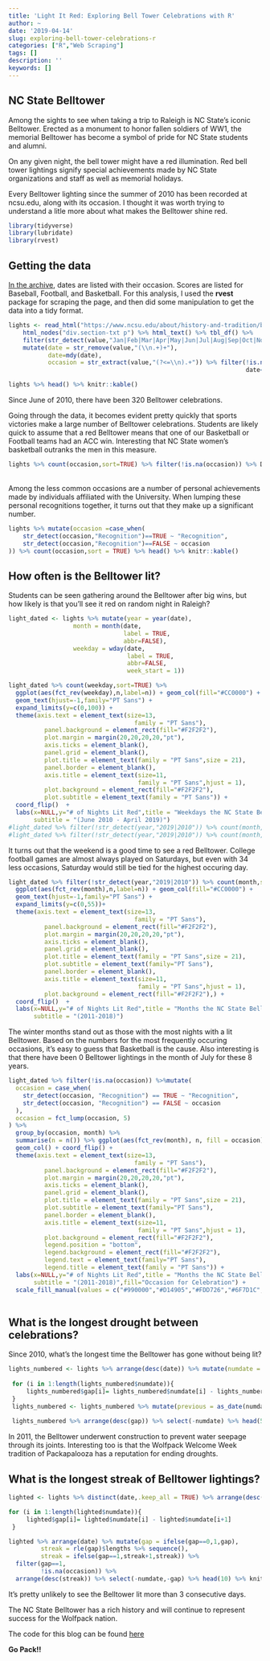 ```yaml
---
title: 'Light It Red: Exploring Bell Tower Celebrations with R'
author: ~
date: '2019-04-14'
slug: exploring-bell-tower-celebrations-r
categories: ["R","Web Scraping"]
tags: []
description: ''
keywords: []
---
```


## NC State Belltower
Among the sights to see when taking a trip to Raleigh is NC State’s iconic Belltower. Erected as a monument to honor fallen soldiers of WW1, the memorial Belltower has become a symbol of pride for NC State students and alumni.

On any given night, the bell tower might have a red illumination. Red bell tower lightings signify special achievements made by NC State organizations and staff as well as memorial holidays.

Every Belltower lighting since the summer of 2010 has been recorded at ncsu.edu, along with its occasion. I thought it was worth trying to understand a litle more about what makes the Belltower shine red.

```r
library(tidyverse)
library(lubridate)
library(rvest)
```

## Getting the data

[In the archive](https://www.ncsu.edu/about/history-and-tradition/belltower-celebrations/archive/), dates are listed with their occasion. Scores are listed for Baseball, Football, and Basketball. For this analysis, I used the **rvest** package for scraping the page, and then did some manipulation to get the data into a tidy format.

```r
lights <- read_html("https://www.ncsu.edu/about/history-and-tradition/belltower-celebrations/archive") %>% 
    html_nodes("div.section-txt p") %>% html_text() %>% tbl_df() %>%
    filter(str_detect(value,"Jan|Feb|Mar|Apr|May|Jun|Jul|Aug|Sep|Oct|Nov|Dec")) %>% 
    mutate(date = str_remove(value,"(\\n.+)+"),
           date=mdy(date),
           occasion = str_extract(value,"(?<=\\n).+")) %>% filter(!is.na(date),
                                                                  date<=Sys.Date()) %>% select(-1)

lights %>% head() %>% knitr::kable()
```

Since June of 2010, there have been 320 Belltower celebrations. 

Going through the data, it becomes evident pretty quickly that sports victories make a large number of Belltower celebrations. Students are likely quick to assume that a red Belltower means that one of our Basketball or Football teams had an ACC win. Interesting that NC State women's basketball outranks the men in this measure.

```r
lights %>% count(occasion,sort=TRUE) %>% filter(!is.na(occasion)) %>% DT::datatable()
```
<br>
Among the less common occasions are a number of personal achievements made by individuals affiliated with the University. When lumping these personal recognitions together, it turns out that they make up a significant number.

```r
lights %>% mutate(occasion =case_when(
    str_detect(occasion,"Recognition")==TRUE ~ "Recognition",
    str_detect(occasion,"Recognition")==FALSE ~ occasion
)) %>% count(occasion,sort = TRUE) %>% head() %>% knitr::kable()
```

## How often is the Belltower lit?

Students can be seen gathering around the Belltower after big wins, but how likely is that you'll see it red on random night in Raleigh?

```r
light_dated <- lights %>% mutate(year = year(date),
                  month = month(date,
                                label = TRUE,
                                abbr=FALSE),
                  weekday = wday(date,
                                 label = TRUE,
                                 abbr=FALSE,
                                 week_start = 1)) 

light_dated %>% count(weekday,sort=TRUE) %>%
  ggplot(aes(fct_rev(weekday),n,label=n)) + geom_col(fill="#CC0000") +
  geom_text(hjust=-1,family="PT Sans") + 
  expand_limits(y=c(0,100)) +
  theme(axis.text = element_text(size=13,
                                   family = "PT Sans"),
          panel.background = element_rect(fill="#F2F2F2"),
          plot.margin = margin(20,20,20,20,"pt"),
          axis.ticks = element_blank(),
          panel.grid = element_blank(),
          plot.title = element_text(family = "PT Sans",size = 21),
          panel.border = element_blank(),
          axis.title = element_text(size=11,
                                    family = "PT Sans",hjust = 1),
          plot.background = element_rect(fill="#F2F2F2"),
          plot.subtitle = element_text(family = "PT Sans")) + 
  coord_flip()  + 
  labs(x=NULL,y="# of Nights Lit Red",title = "Weekdays the NC State Belltower is lit",
       subtitle = "(June 2010 - April 2019)")
#light_dated %>% filter(!str_detect(year,"2019|2010")) %>% count(month,sort=TRUE)
#light_dated %>% filter(!str_detect(year,"2019|2010")) %>% count(month,weekday,sort=TRUE)
```

It turns out that the weekend is a good time to see a red Belltower. College football games are almost always played on Saturdays, but even with 34 less occasions, Saturday would still be tied for the highest occuring day. 

```r
light_dated %>% filter(!str_detect(year,"2019|2010")) %>% count(month,sort=TRUE) %>%
  ggplot(aes(fct_rev(month),n,label=n)) + geom_col(fill="#CC0000") +
  geom_text(hjust=-1,family="PT Sans") +
  expand_limits(y=c(0,55))+
  theme(axis.text = element_text(size=13,
                                   family = "PT Sans"),
          panel.background = element_rect(fill="#F2F2F2"),
          plot.margin = margin(20,20,20,20,"pt"),
          axis.ticks = element_blank(),
          panel.grid = element_blank(),
          plot.title = element_text(family = "PT Sans",size = 21),
          plot.subtitle = element_text(family="PT Sans"),
          panel.border = element_blank(),
          axis.title = element_text(size=11,
                                    family = "PT Sans",hjust = 1),
          plot.background = element_rect(fill="#F2F2F2"),) + 
  coord_flip()  + 
  labs(x=NULL,y="# of Nights Lit Red",title = "Months the NC State Belltower is lit",
       subtitle = "(2011-2018)")
```

The winter months stand out as those with the most nights with a lit Belltower. Based on the numbers for the most frequently occuring occasions, it's easy to guess that Basketball is the cause. Also interesting is that there have been 0 Belltower lightings in the month of July for these 8 years. 

```r
light_dated %>% filter(!is.na(occasion)) %>%mutate(
  occasion = case_when(
    str_detect(occasion, "Recognition") == TRUE ~ "Recognition",
    str_detect(occasion, "Recognition") == FALSE ~ occasion
  ),
  occasion = fct_lump(occasion, 5)
) %>%
  group_by(occasion, month) %>%
  summarise(n = n()) %>% ggplot(aes(fct_rev(month), n, fill = occasion)) + 
  geom_col() + coord_flip() + 
  theme(axis.text = element_text(size=13,
                                   family = "PT Sans"),
          panel.background = element_rect(fill="#F2F2F2"),
          plot.margin = margin(20,20,20,20,"pt"),
          axis.ticks = element_blank(),
          panel.grid = element_blank(),
          plot.title = element_text(family = "PT Sans",size = 21),
          plot.subtitle = element_text(family="PT Sans"),
          panel.border = element_blank(),
          axis.title = element_text(size=11,
                                    family = "PT Sans",hjust = 1),
          plot.background = element_rect(fill="#F2F2F2"),
          legend.position = "bottom",
          legend.background = element_rect(fill="#F2F2F2"),
          legend.text = element_text(family="PT Sans"),
          legend.title = element_text(family = "PT Sans")) + 
  labs(x=NULL,y="# of Nights Lit Red",title = "Months the NC State Belltower is lit",
       subtitle = "(2011-2018)",fill="Occasion for Celebration") + 
  scale_fill_manual(values = c("#990000","#D14905","#FDD726","#6F7D1C","#427E93","#4156A1"))
  
```

## What is the longest drought between celebrations?

Since 2010, what's the longest time the Belltower has gone without being lit?

```r
lights_numbered <- lights %>% arrange(desc(date)) %>% mutate(numdate = as.numeric(date))
 
 for (i in 1:length(lights_numbered$numdate)){
     lights_numbered$gap[i]= lights_numbered$numdate[i] - lights_numbered$numdate[i+1]
 }
 lights_numbered <- lights_numbered %>% mutate(previous = as_date(numdate-gap)) %>% filter(!is.na(occasion))
 
 lights_numbered %>% arrange(desc(gap)) %>% select(-numdate) %>% head(5) %>% knitr::kable()
```

In 2011, the Belltower underwent construction to prevent water seepage through its joints. Interesting too is that the Wolfpack Welcome Week tradition of Packapalooza has a reputation for ending droughts.

## What is the longest streak of Belltower lightings?

```r
lighted <- lights %>% distinct(date,.keep_all = TRUE) %>% arrange(desc(date)) %>% mutate(numdate = as.numeric(date))

for (i in 1:length(lighted$numdate)){
     lighted$gap[i]= lighted$numdate[i] - lighted$numdate[i+1]
 }

lighted %>% arrange(date) %>% mutate(gap = ifelse(gap==0,1,gap),
         streak = rle(gap)$lengths %>% sequence(),
         streak = ifelse(gap==1,streak+1,streak)) %>% 
  filter(gap==1,
         !is.na(occasion)) %>% 
  arrange(desc(streak)) %>% select(-numdate,-gap) %>% head(10) %>% knitr::kable()
```

It's pretty unlikely to see the Belltower lit more than 3 consecutive days. 

The NC State Belltower has a rich history and will continue to represent success for the Wolfpack nation. 

The code for this blog can be found [here](https://github.com/StephonLEB/lookingatnumbers/blob/master/public/post/2019-04-10-light-it-red-exploring-bell-tower-celebrations-with-r.Rmd)

**Go Pack!!**

